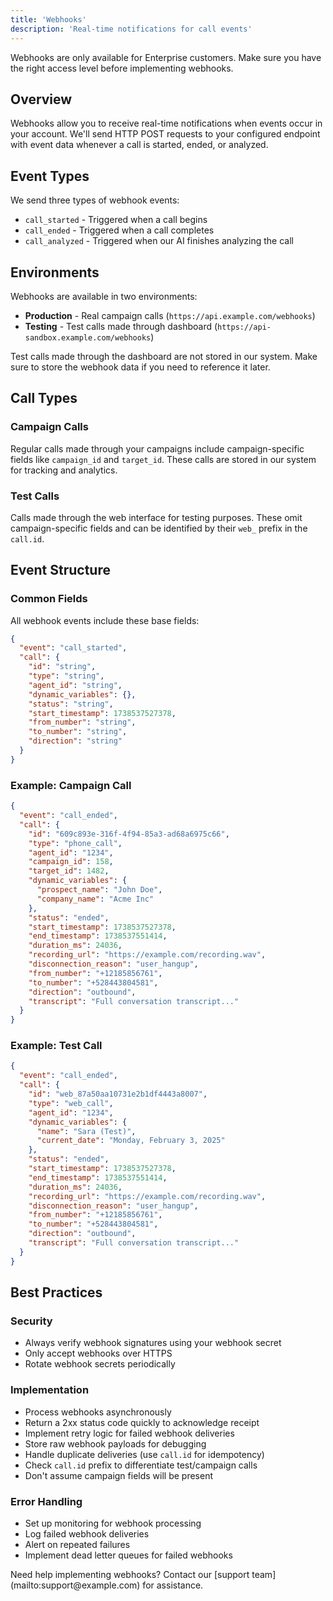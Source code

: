 ```yaml
---
title: 'Webhooks'
description: 'Real-time notifications for call events'
---
```


<Note>
  Webhooks are only available for Enterprise customers. Make sure you have the right access level before implementing webhooks.
</Note>

## Overview

Webhooks allow you to receive real-time notifications when events occur in your account. We'll send HTTP POST requests to your configured endpoint with event data whenever a call is started, ended, or analyzed.

## Event Types

We send three types of webhook events:

- `call_started` - Triggered when a call begins
- `call_ended` - Triggered when a call completes
- `call_analyzed` - Triggered when our AI finishes analyzing the call

## Environments

Webhooks are available in two environments:

- **Production** - Real campaign calls (`https://api.example.com/webhooks`)
- **Testing** - Test calls made through dashboard (`https://api-sandbox.example.com/webhooks`)

<Warning>
  Test calls made through the dashboard are not stored in our system. Make sure to store the webhook data if you need to reference it later.
</Warning>

## Call Types

### Campaign Calls
Regular calls made through your campaigns include campaign-specific fields like `campaign_id` and `target_id`. These calls are stored in our system for tracking and analytics.

### Test Calls
Calls made through the web interface for testing purposes. These omit campaign-specific fields and can be identified by their `web_` prefix in the `call.id`.

## Event Structure

### Common Fields
All webhook events include these base fields:

```json
{
  "event": "call_started",
  "call": {
    "id": "string",
    "type": "string",
    "agent_id": "string",
    "dynamic_variables": {},
    "status": "string",
    "start_timestamp": 1738537527378,
    "from_number": "string",
    "to_number": "string",
    "direction": "string"
  }
}
```

### Example: Campaign Call

```json
{
  "event": "call_ended",
  "call": {
    "id": "609c893e-316f-4f94-85a3-ad68a6975c66",
    "type": "phone_call",
    "agent_id": "1234",
    "campaign_id": 158,
    "target_id": 1482,
    "dynamic_variables": {
      "prospect_name": "John Doe",
      "company_name": "Acme Inc"
    },
    "status": "ended",
    "start_timestamp": 1738537527378,
    "end_timestamp": 1738537551414,
    "duration_ms": 24036,
    "recording_url": "https://example.com/recording.wav",
    "disconnection_reason": "user_hangup",
    "from_number": "+12185856761",
    "to_number": "+528443804581",
    "direction": "outbound",
    "transcript": "Full conversation transcript..."
  }
}
```

### Example: Test Call

```json
{
  "event": "call_ended",
  "call": {
    "id": "web_87a50aa10731e2b1df4443a8007",
    "type": "web_call",
    "agent_id": "1234",
    "dynamic_variables": {
      "name": "Sara (Test)",
      "current_date": "Monday, February 3, 2025"
    },
    "status": "ended",
    "start_timestamp": 1738537527378,
    "end_timestamp": 1738537551414,
    "duration_ms": 24036,
    "recording_url": "https://example.com/recording.wav",
    "disconnection_reason": "user_hangup",
    "from_number": "+12185856761",
    "to_number": "+528443804581",
    "direction": "outbound",
    "transcript": "Full conversation transcript..."
  }
}
```

## Best Practices

### Security
- Always verify webhook signatures using your webhook secret
- Only accept webhooks over HTTPS
- Rotate webhook secrets periodically

### Implementation
- Process webhooks asynchronously
- Return a 2xx status code quickly to acknowledge receipt
- Implement retry logic for failed webhook deliveries
- Store raw webhook payloads for debugging
- Handle duplicate deliveries (use `call.id` for idempotency)
- Check `call.id` prefix to differentiate test/campaign calls
- Don't assume campaign fields will be present

### Error Handling
- Set up monitoring for webhook processing
- Log failed webhook deliveries
- Alert on repeated failures
- Implement dead letter queues for failed webhooks

<Note>
  Need help implementing webhooks? Contact our [support team](mailto:support@example.com) for assistance.
</Note> 